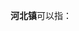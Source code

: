'''河北镇'''可以指：
{{PRC admin/disambig|11/01/11/107/000|14/05/22/107/000|61/03/27/112/000}}
{{disambig|cat=三字中国镇名消歧义}}